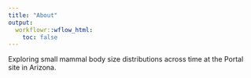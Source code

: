 ```yaml
---
title: "About"
output:
  workflowr::wflow_html:
    toc: false
---
```


Exploring small mammal body size distributions across time at the Portal site in Arizona. 
